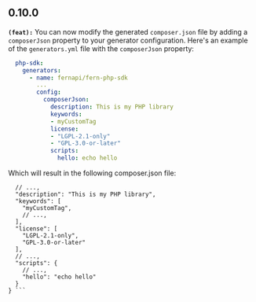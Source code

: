 ## 0.10.0
**`(feat):`** You can now modify the generated `composer.json` file by adding a `composerJson` property to your generator configuration.
Here's an example of the `generators.yml` file with the `composerJson` property:
```yaml generators.yml ... groups:
  php-sdk:
    generators:
      - name: fernapi/fern-php-sdk
        ...
        config:
          composerJson:
            description: This is my PHP library
            keywords:
            - myCustomTag
            license:
            - "LGPL-2.1-only"
            - "GPL-3.0-or-later"
            scripts:
              hello: echo hello
```
Which will result in the following composer.json file:
```jsonc composer.json {
  // ...,
  "description": "This is my PHP library",
  "keywords": [
    "myCustomTag",
    // ...,
  ],
  "license": [
    "LGPL-2.1-only",
    "GPL-3.0-or-later"
  ],
  // ...,
  "scripts": {
    // ...,
    "hello": "echo hello"
  }
} ```


